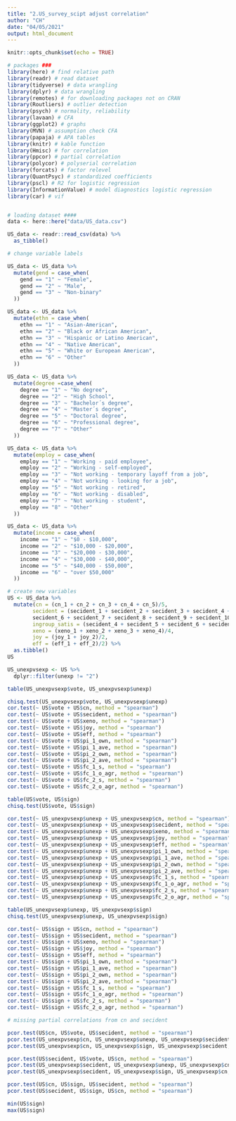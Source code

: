 ```yaml
---
title: "2.US_survey_scipt adjust correlation"
author: "CH"
date: "04/05/2021"
output: html_document
---
```


```r
knitr::opts_chunk$set(echo = TRUE)
```

```r
# packages ###
library(here) # find relative path
library(readr) # read dataset
library(tidyverse) # data wrangling
library(dplyr) # data wrangling
library(remotes) # for downloading packages not on CRAN
library(Routliers) # outlier detection
library(psych) # normality, reliability
library(lavaan) # CFA
library(ggplot2) # graphs
library(MVN) # assumption check CFA
library(papaja) # APA tables
library(knitr) # kable function
library(Hmisc) # for correlation
library(ppcor) # partial correlation
library(polycor) # polyserial correlation
library(forcats) # factor relevel
library(QuantPsyc) # standardized coefficients
library(pscl) # R2 for logistic regression
library(InformationValue) # model diagnostics logistic regression
library(car) # vif


# loading dataset ####
data <- here::here("data/US_data.csv")

US_data <- readr::read_csv(data) %>%
  as_tibble() 

# change variable labels

US_data <- US_data %>%
  mutate(gend = case_when(
    gend == "1" ~ "Female",
    gend == "2" ~ "Male",
    gend == "3" ~ "Non-binary"
  ))

US_data <- US_data %>%
  mutate(ethn = case_when(
    ethn == "1" ~ "Asian-American",
    ethn == "2" ~ "Black or African American",
    ethn == "3" ~ "Hispanic or Latino American",
    ethn == "4" ~ "Native American",
    ethn == "5" ~ "White or European American",
    ethn == "6" ~ "Other"
  ))

US_data <- US_data %>%
  mutate(degree =case_when(
    degree == "1" ~ "No degree",
    degree == "2" ~ "High School",
    degree == "3" ~ "Bachelor´s degree",
    degree == "4" ~ "Master´s degree",
    degree == "5" ~ "Doctoral degree",
    degree == "6" ~ "Professional degree",
    degree == "7" ~ "Other"
  ))

US_data <- US_data %>%
  mutate(employ = case_when(
    employ == "1" ~ "Working - paid employee",
    employ == "2" ~ "Working - self-employed",
    employ == "3" ~ "Not working - temporary layoff from a job",
    employ == "4" ~ "Not working - looking for a job",
    employ == "5" ~ "Not working - retired",
    employ == "6" ~ "Not working - disabled",
    employ == "7" ~ "Not working - student",
    employ == "8" ~ "Other"
  ))

US_data <- US_data %>%
  mutate(income = case_when(
    income == "1" ~ "$0 - $10,000",
    income == "2" ~ "$10,000 - $20,000",
    income == "3" ~ "$20,000 - $30,000",
    income == "4" ~ "$30,000 - $40,000",
    income == "5" ~ "$40,000 - $50,000",
    income == "6" ~ "over $50,000"
  ))

# create new variables
US <- US_data %>%
  mutate(cn = (cn_1 + cn_2 + cn_3 + cn_4 + cn_5)/5,
        secident = (secident_1 + secident_2 + secident_3 + secident_4 + secident_5 +
        secident_6 + secident_7 + secident_8 + secident_9 + secident_10)/10,
        ingroup_satis = (secident_4 + secident_5 + secident_6 + secident_7)/4,
        xeno = (xeno_1 + xeno_2 + xeno_3 + xeno_4)/4, 
        joy = (joy_1 + joy_2)/2,
        eff = (eff_1 + eff_2)/2) %>%
  as.tibble()
US
```

```r
US_unexpvsexp <- US %>%
  dplyr::filter(unexp != "2")

table(US_unexpvsexp$vote, US_unexpvsexp$unexp)

chisq.test(US_unexpvsexp$vote, US_unexpvsexp$unexp)
cor.test(~ US$vote + US$cn, method = "spearman")
cor.test(~ US$vote + US$secident, method = "spearman")
cor.test(~ US$vote + US$xeno, method = "spearman")
cor.test(~ US$vote + US$joy, method = "spearman")
cor.test(~ US$vote + US$eff, method = "spearman")
cor.test(~ US$vote + US$pi_1_own, method = "spearman")
cor.test(~ US$vote + US$pi_1_ave, method = "spearman")
cor.test(~ US$vote + US$pi_2_own, method = "spearman")
cor.test(~ US$vote + US$pi_2_ave, method = "spearman")
cor.test(~ US$vote + US$fc_1_s, method = "spearman")
cor.test(~ US$vote + US$fc_1_o_agr, method = "spearman")
cor.test(~ US$vote + US$fc_2_s, method = "spearman")
cor.test(~ US$vote + US$fc_2_o_agr, method = "spearman")

table(US$vote, US$sign)
chisq.test(US$vote, US$sign)

cor.test(~ US_unexpvsexp$unexp + US_unexpvsexp$cn, method = "spearman")
cor.test(~ US_unexpvsexp$unexp + US_unexpvsexp$secident, method = "spearman")
cor.test(~ US_unexpvsexp$unexp + US_unexpvsexp$xeno, method = "spearman")
cor.test(~ US_unexpvsexp$unexp + US_unexpvsexp$joy, method = "spearman")
cor.test(~ US_unexpvsexp$unexp + US_unexpvsexp$eff, method = "spearman")
cor.test(~ US_unexpvsexp$unexp + US_unexpvsexp$pi_1_own, method = "spearman")
cor.test(~ US_unexpvsexp$unexp + US_unexpvsexp$pi_1_ave, method = "spearman")
cor.test(~ US_unexpvsexp$unexp + US_unexpvsexp$pi_2_own, method = "spearman")
cor.test(~ US_unexpvsexp$unexp + US_unexpvsexp$pi_2_ave, method = "spearman")
cor.test(~ US_unexpvsexp$unexp + US_unexpvsexp$fc_1_s, method = "spearman")
cor.test(~ US_unexpvsexp$unexp + US_unexpvsexp$fc_1_o_agr, method = "spearman")
cor.test(~ US_unexpvsexp$unexp + US_unexpvsexp$fc_2_s, method = "spearman")
cor.test(~ US_unexpvsexp$unexp + US_unexpvsexp$fc_2_o_agr, method = "spearman")

table(US_unexpvsexp$unexp, US_unexpvsexp$sign)
chisq.test(US_unexpvsexp$unexp, US_unexpvsexp$sign)

cor.test(~ US$sign + US$cn, method = "spearman")
cor.test(~ US$sign + US$secident, method = "spearman")
cor.test(~ US$sign + US$xeno, method = "spearman")
cor.test(~ US$sign + US$joy, method = "spearman")
cor.test(~ US$sign + US$eff, method = "spearman")
cor.test(~ US$sign + US$pi_1_own, method = "spearman")
cor.test(~ US$sign + US$pi_1_ave, method = "spearman")
cor.test(~ US$sign + US$pi_2_own, method = "spearman")
cor.test(~ US$sign + US$pi_2_ave, method = "spearman")
cor.test(~ US$sign + US$fc_1_s, method = "spearman")
cor.test(~ US$sign + US$fc_1_o_agr, method = "spearman")
cor.test(~ US$sign + US$fc_2_s, method = "spearman")
cor.test(~ US$sign + US$fc_2_o_agr, method = "spearman")

# missing partial correlations from cn and secident

pcor.test(US$cn, US$vote, US$secident, method = "spearman")
pcor.test(US_unexpvsexp$cn, US_unexpvsexp$unexp, US_unexpvsexp$secident, method = "spearman")
pcor.test(US_unexpvsexp$cn, US_unexpvsexp$sign, US_unexpvsexp$secident, method = "spearman")

pcor.test(US$secident, US$vote, US$cn, method = "spearman")
pcor.test(US_unexpvsexp$secident, US_unexpvsexp$unexp, US_unexpvsexp$cn, method = "spearman")
pcor.test(US_unexpvsexp$secident, US_unexpvsexp$sign, US_unexpvsexp$cn, method = "spearman")

pcor.test(US$cn, US$sign, US$secident, method = "spearman")
pcor.test(US$secident, US$sign, US$cn, method = "spearman")
```
```r
min(US$sign)
max(US$sign)
```

